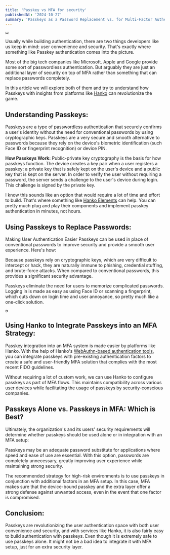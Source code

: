 ```yaml
---
title: 'Passkey vs MFA for security'
publishedAt: '2024-10-27'
summary: 'Passkeys as a Password Replacement vs. for Multi-Factor Authentication (MFA): What is Best for Security?'
---
```


<img src="https://raw.githubusercontent.com/harshsbhat/images/main/hano-passkey-mfa.png" alt="Hanko Cover" height="10" />

Usually while building authentication, there are two things developers like us keep in mind: user convenience and security. That's exactly where something like Passkey authentication comes into the picture.

Most of the big tech companies like Microsoft. Apple and Google provide some sort of passwordless authentication. But arguably they are just an additional layer of security on top of MFA rather than something that can replace passwords completely.

In this article we will explore both of them and try to understand how Passkeys with insights from platforms like [Hanko](hanko.io) can revolutionize the game.

## Understanding Passkeys:

Passkeys are a type of passwordless authentication that securely confirms a user's identity without the need for conventional passwords by using cryptographic keys. Passkeys are a very secure and smooth alternative to passwords because they rely on the device's biometric identification (such Face ID or fingerprint recognition) or device PIN.

**How Passkeys Work:** Public-private key cryptography is the basis for how passkeys function. The device creates a key pair when a user registers a passkey: a private key that is safely kept on the user's device and a public key that is kept on the server. In order to verify the user without requiring a password, the server sends a challenge to the user's device during login. This challenge is signed by the private key.

I know this sounds like an option that would require a lot of time and effort to build. That's where something like [Hanko Elements](https://docs.hanko.io/guides/hanko-elements/introduction) can help. You can pretty much plug and play their components and implement passkey authentication in minutes, not hours.

## Using Passkeys to Replace Passwords: 

Making User Authentication Easier Passkeys can be used in place of conventional passwords to improve security and provide a smooth user experience. Here's how:

Because passkeys rely on cryptographic keys, which are very difficult to intercept or hack, they are naturally immune to phishing, credential stuffing, and brute-force attacks. When compared to conventional passwords, this provides a significant security advantage.

Passkeys eliminate the need for users to memorize complicated passwords. Logging in is made as easy as using Face ID or scanning a fingerprint, which cuts down on login time and user annoyance, so pretty much like a one-click solution.

<img src="https://raw.githubusercontent.com/harshsbhat/images/main/passkey-example.png" alt="Passkey example" height="10" />

## Using Hanko to Integrate Passkeys into an MFA Strategy:

Passkey integration into an MFA system is made easier by platforms like Hanko. With the help of Hanko's [WebAuthn-based authentication tools](https://docs.hanko.io/api-reference/public/webauthn/initialize-webauthn-registration#initialize-webauthn-registration), you can integrate passkeys with pre-existing authentication factors to create a safe and user-friendly MFA solution that complies with the most recent FIDO guidelines.

Without requiring a lot of custom work, we can use Hanko to configure passkeys as part of MFA flows. This maintains compatibility across various user devices while facilitating the usage of passkeys by security-conscious companies.


## Passkeys Alone vs. Passkeys in MFA: Which is Best?

Ultimately, the organization's and its users' security requirements will determine whether passkeys should be used alone or in integration with an MFA setup:

Passkeys may be an adequate password substitute for applications where speed and ease of use are essential. With this option, passwords are completely unnecessary, greatly improving user experience while maintaining strong security.

The recommended strategy for high-risk environments is to use passkeys in conjunction with additional factors in an MFA setup. In this case, MFA makes sure that the device-bound passkey and the extra layer offer a strong defense against unwanted access, even in the event that one factor is compromised.

## Conclusion:

Passkeys are revolutionizing the user authentication space with both user convenience and security, and with services like Hanko, it is also fairly easy to build authentication with passkeys. Even though it is extremely safe to use passkeys alone. It might not be a bad idea to integrate it with MFA setup, just for an extra security layer.